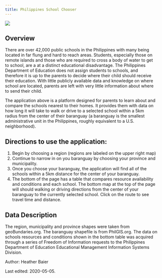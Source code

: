 ```yaml
---
title: Philippines School Chooser
---
```


<a href="https://heather-baier.shinyapps.io/schoolChooser/">
	<img src = "https://live.staticflickr.com/65535/49858701063_bf1824169c_b.jpg">
</a>

##  Overview

There are over 42,000 public schools in the Philippines with many being located in far flung and hard to reach areas. Students, especially those on remote islands and those who are required to cross a body of water to get to school, are a at a distinct educational disadvantage. The Philippines Department of Education does not assign students to schools, and therefore it is up to the parents to decide where their child should receive their education. With little publicly available data and knowledge on where school are located, parents are left with very little information about where to send their child.
  
The application above is a platform designed for parents to learn about and compare the schools nearest to their homes. It provides them with data on how long it will take to walk or drive to a selected school within a 5km radius from the center of their baranguay (a baranguay is the smallest administrative unit in the Philippines, roughly equivalent to a U.S. neighborhood).

## Directions to use the application:
1. Begin by choosing a region (regions are labeled on the upper right map)
2. Continue to narrow in on you baranguay by choosing your province and municipality.
3. Once you choose your baranguay, the application will find all of the schools within a 5km distance for the center of your baranguay.
4. The bottom of the page has a table that compares resource availability and conditions and each school. The bottom map at the top of the page will should walking or driving directions from the center of your baranguay to the currently selected school. Click on the route to see travel time and distance.


##  Data Description

The region, municipality and province shapes were taken from geoBundaries.org. The baranguay shapefile is from PhilGIS.org. The data on schools resources and conditions shown in the bottom table was acquired through a series of Freedom of Information requests to the Philippines Department of Education Educational Management Information Systems Division.


<div  class="credit-line">

Author: Heather Baier

Last edited: 2020-05-05.

</div>
